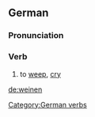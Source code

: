 ==German==
===Pronunciation===
{{IPA|[&#712;vain&#601;n]}}

===Verb===
#to [[weep]], [[cry]]

[[Category:German verbs]]

[[de:weinen]]